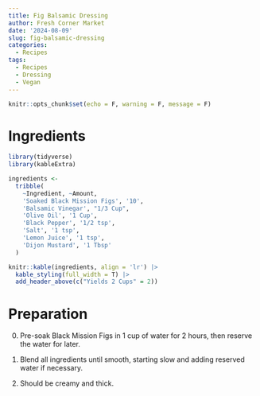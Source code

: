 ```yaml
---
title: Fig Balsamic Dressing
author: Fresh Corner Market
date: '2024-08-09'
slug: fig-balsamic-dressing
categories:
  - Recipes
tags:
  - Recipes
  - Dressing
  - Vegan
---
```


```r
knitr::opts_chunk$set(echo = F, warning = F, message = F)
```


# Ingredients

```r
library(tidyverse)
library(kableExtra)

ingredients <- 
  tribble(
    ~Ingredient, ~Amount,
    'Soaked Black Mission Figs', '10',
    'Balsamic Vinegar', "1/3 Cup",
    'Olive Oil', '1 Cup',
    'Black Pepper', '1/2 tsp',
    'Salt', '1 tsp',
    'Lemon Juice', '1 tsp',
    'Dijon Mustard', '1 Tbsp'
  )

knitr::kable(ingredients, align = 'lr') |> 
  kable_styling(full_width = T) |>
  add_header_above(c("Yields 2 Cups" = 2))

```


# Preparation 

0. Pre-soak Black Mission Figs in 1 cup of water for 2 hours, then reserve the water for later. 

1. Blend all ingredients until smooth, starting slow and adding reserved water if necessary.
2. Should be creamy and thick. 